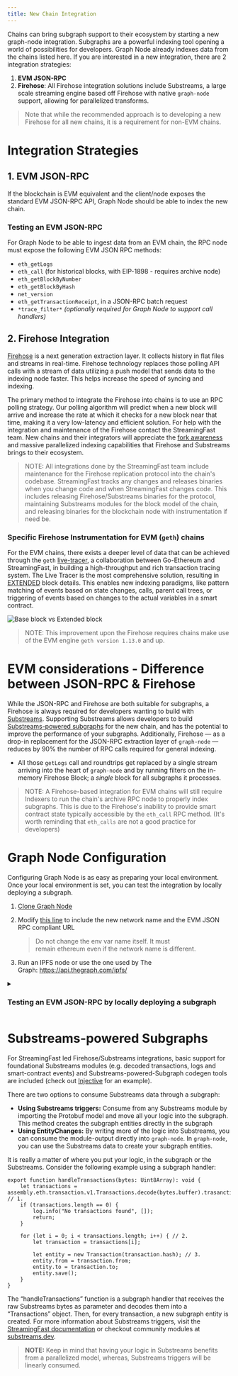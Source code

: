 ```yaml
---
title: New Chain Integration
---
```


Chains can bring subgraph support to their ecosystem by starting a new graph-node integration. Subgraphs are a powerful indexing tool opening a world of possibilities for developers. Graph Node already indexes data from the chains listed here. If you are interested in a new integration, there are 2 integration strategies:

1. **EVM JSON-RPC**
2. **Firehose**: All Firehose integration solutions include Substreams, a large scale streaming engine based off Firehose with native `graph-node` support, allowing for parallelized transforms.

> Note that while the recommended approach is to developing a new Firehose for all new chains, it is a requirement for non-EVM chains.

# Integration Strategies

## 1. EVM JSON-RPC

If the blockchain is EVM equivalent and the client/node exposes the standard EVM JSON-RPC API, Graph Node should be able to index the new chain.

### Testing an EVM JSON-RPC

For Graph Node to be able to ingest data from an EVM chain, the RPC node must expose the following EVM JSON RPC methods:

- `eth_getLogs`
- `eth_call` (for historical blocks, with EIP-1898 - requires archive node)
- `eth_getBlockByNumber`
- `eth_getBlockByHash`
- `net_version`
- `eth_getTransactionReceipt`, in a JSON-RPC batch request
- `*trace_filter*` *(optionally required for Graph Node to support call handlers)*

## 2. Firehose Integration

[Firehose](https://firehose.streamingfast.io/firehose-setup/overview) is a next generation extraction layer. It collects history in flat files and streams in real-time. Firehose technology replaces those polling API calls with a stream of data utilizing a push model that sends data to the indexing node faster. This helps increase the speed of syncing and indexing.

The primary method to integrate the Firehose into chains is to use an RPC polling strategy. Our polling algorithm will predict when a new block will arrive and increase the rate at which it checks for a new block near that time, making it a very low-latency and efficient solution. For help with the integration and maintenance of the Firehose contact the StreamingFast team. New chains and their integrators will appreciate the [fork awareness](https://substreams.streamingfast.io/documentation/consume/reliability-guarantees) and massive parallelized indexing capabilities that Firehose and Substreams brings to their ecosystem.

> NOTE: All integrations done by the StreamingFast team include maintenance for the Firehose replication protocol into the chain's codebase. StreamingFast tracks any changes and releases binaries when you change code and when StreamingFast changes code. This includes releasing Firehose/Substreams binaries for the protocol, maintaining Substreams modules for the block model of the chain, and releasing binaries for the blockchain node with instrumentation if need be.

### Specific Firehose Instrumentation for EVM (`geth`) chains

For the EVM chains, there exists a deeper level of data that can be achieved through the `geth` [live-tracer](https://github.com/ethereum/go-ethereum/releases/tag/v1.14.0), a collaboration between Go-Ethereum and StreamingFast, in building a high-throughput and rich transaction tracing system. The Live Tracer is the most comprehensive solution, resulting in [EXTENDED](https://streamingfastio.medium.com/new-block-model-to-accelerate-chain-integration-9f65126e5425) block details. This enables new indexing paradigms, like pattern matching of events based on state changes, calls, parent call trees, or triggering of events based on changes to the actual variables in a smart contract.

![Base block vs Extended block](/img/extended-vs-base-substreams-blocks.png)

> NOTE: This improvement upon the Firehose requires chains make use of the EVM engine `geth version 1.13.0` and up.

# EVM considerations - Difference between JSON-RPC & Firehose

While the JSON-RPC and Firehose are both suitable for subgraphs, a Firehose is always required for developers wanting to build with [Substreams](https://substreams.streamingfast.io). Supporting Substreams allows developers to build [Substreams-powered subgraphs](https://thegraph.com/docs/en/cookbook/substreams-powered-subgraphs) for the new chain, and has the potential to improve the performance of your subgraphs. Additionally, Firehose — as a drop-in replacement for the JSON-RPC extraction layer of `graph-node` — reduces by 90% the number of RPC calls required for general indexing.

- All those `getLogs` call and roundtrips get replaced by a single stream arriving into the heart of `graph-node` and by running filters on the in-memory Firehose Block; a _single_ block for all subgraphs it processes.

> NOTE: A Firehose-based integration for EVM chains will still require Indexers to run the chain's archive RPC node to properly index subgraphs. This is due to the Firehose's inability to provide smart contract state typically accessible by the `eth_call` RPC method. (It's worth reminding that `eth_calls` are not a good practice for developers)

# Graph Node Configuration

Configuring Graph Node is as easy as preparing your local environment. Once your local environment is set, you can test the integration by locally deploying a subgraph.

1. [Clone Graph Node](https://github.com/graphprotocol/graph-node)
2. Modify [this line](https://github.com/graphprotocol/graph-node/blob/master/docker/docker-compose.yml#L22) to include the new network name and the EVM JSON RPC compliant URL

   > Do not change the env var name itself. It must remain ethereum even if the network name is different.

3. Run an IPFS node or use the one used by The Graph: https://api.thegraph.com/ipfs/

<details>

<summary>
    <h3>Testing an EVM JSON-RPC by locally deploying a subgraph</h3>
</summary>
    
<ol>
<li>Install <a href="https://github.com/graphprotocol/graph-cli">graph-cli</a><br/></li>
<li>Create a simple example subgraph. Some options are below:<br/></li>
    <ol type="i">
    <li>The pre-packed <a href="https://github.com/graphprotocol/example-subgraph/tree/f89bdd4628efa4badae7367d4919b3f648083323">Gravitar</a> smart contract and subgraph is a good starting point<br/></li>
    <li>Bootstrap a local subgraph from any existing smart contract or solidity dev environment <a href="https://github.com/graphprotocol/hardhat-graph">using Hardhat with a Graph plugin</a><br/></li>
    </ol>
<li>Adapt the resulting <code>subgraph.yaml</code> by changing <a href="http://datasources.network/"><code>dataSources.network</code></a> to the same name previously passed on to Graph Node.<br/></li>
<li>Create your subgraph in Graph Node: <code>graph create $SUBGRAPH_NAME --node $GRAPH_NODE_ENDPOINT</code><br/></li>
<li>Publish your subgraph to Graph Node: <code>graph deploy $SUBGRAPH_NAME --ipfs $IPFS_ENDPOINT --node $GRAPH_NODE_ENDPOINT</code><br/></li>
</ol>

Graph Node should be syncing the deployed subgraph if there are no errors. Give it time to sync, then send some GraphQL queries to the API endpoint printed in the logs.<br/>

</details>
    
# Substreams-powered Subgraphs

For StreamingFast led Firehose/Substreams integrations, basic support for foundational Substreams modules (e.g. decoded transactions, logs and smart-contract events) and Substreams-powered-Subgraph codegen tools are included (check out [Injective](https://substreams.streamingfast.io/documentation/intro-getting-started/intro-injective/injective-first-sps) for an example).

There are two options to consume Substreams data through a subgraph:

- **Using Substreams triggers:** Consume from any Substreams module by importing the Protobuf model and move all your logic into the subgraph. This method creates the subgraph entities directly in the subgraph
- **Using EntityChanges:** By writing more of the logic into Substreams, you can consume the module-output directly into `graph-node`. In `graph-node`, you can use the Substreams data to create your subgraph entities.

It is really a matter of where you put your logic, in the subgraph or the Substreams. Consider the following example using a subgraph handler:

```
export function handleTransactions(bytes: Uint8Array): void {
    let transactions = assembly.eth.transaction.v1.Transactions.decode(bytes.buffer).trasanctions; // 1.
    if (transactions.length == 0) {
        log.info("No transactions found", []);
        return;
    }

    for (let i = 0; i < transactions.length; i++) { // 2.
        let transaction = transactions[i];

        let entity = new Transaction(transaction.hash); // 3.
        entity.from = transaction.from;
        entity.to = transaction.to;
        entity.save();
    }
}
```

The “handleTransactions” function is a subgraph handler that receives the raw Substreams bytes as parameter and decodes them into a “Transactions” object. Then, for every transaction, a new subgraph entity is created. For more information about Substreams triggers, visit the [StreamingFast documentation](https://substreams.streamingfast.io/documentation/consume/subgraph/triggers) or checkout community modules at [substreams.dev](http://substreams.dev).

> **NOTE:** Keep in mind that having your logic in Substreams benefits from a parallelized model, whereas, Substreams triggers will be linearly consumed.
